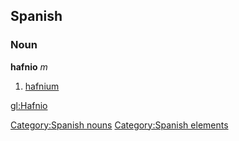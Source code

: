 == Spanish == {{wikipediaAlt|hafnium}}
=== Noun ===
'''hafnio''' ''m''
# [[hafnium]]

[[Category:Spanish nouns]]
[[Category:Spanish elements]]

[[gl:Hafnio]]
